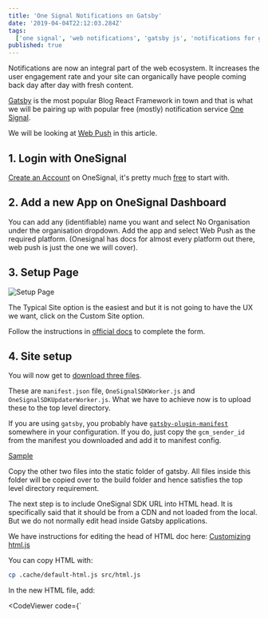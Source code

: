 ```yaml
---
title: 'One Signal Notifications on Gatsby'
date: '2019-04-04T22:12:03.284Z'
tags:
  ['one signal', 'web notifications', 'gatsby js', 'notifications for gatsby']
published: true
---
```



Notifications are now an integral part of the web ecosystem. It increases the user engagement rate and your site can organically have people coming back day after day with fresh content.

[Gatsby](https://www.gatsbyjs.org/) is the most popular Blog React Framework in town and that is what we will be pairing up with popular free (mostly) notification service [One Signal](https://onesignal.com).

We will be looking at [Web Push](https://documentation.onesignal.com/docs/web-push-overview) in this article.

## 1. Login with OneSignal

[Create an Account](https://app.onesignal.com/login) on OneSignal, it's pretty much [free](https://app.onesignal.com/pricing) to start with.

## 2. Add a new App on OneSignal Dashboard

You can add any (identifiable) name you want and select No Organisation under the organisation dropdown.
Add the app and select Web Push as the required platform. (Onesignal has docs for almost every platform out there, web push is just the one we will cover).

## 3. Setup Page

![Setup Page](./one-signal-on-gatsby/setup.png)

The Typical Site option is the easiest and but it is not going to have the UX we want, click on the Custom Site option.

Follow the instructions in [official docs](https://documentation.onesignal.com/docs/web-push-custom-code-setup#section--span-class-step-step-2-span-site-setup) to complete the form.

## 4. Site setup

You will now get to [download three files](https://github.com/OneSignal/OneSignal-Website-SDK/releases/download/https-integration-files/OneSignal-Web-SDK-HTTPS-Integration-Files.zip).

These are `manifest.json` file, `OneSignalSDKWorker.js` and `OneSignalSDKUpdaterWorker.js`. What we have to achieve now is to upload these to the top level directory.

If you are using `gatsby`, you probably have [`gatsby-plugin-manifest`](https://www.gatsbyjs.org/packages/gatsby-plugin-manifest/) somewhere in your configuration. If you do, just copy the `gcm_sender_id` from the manifest you downloaded and add it to manifest config.

[Sample](https://github.com/BoyWithSilverWings/blog/blob/4d1f1df1bb7b55b1e4718e80e646fb8ee591df21/gatsby-config.js#L77)

Copy the other two files into the static folder of gatsby. All files inside this folder will be copied over to the build folder and hence satisfies the top level directory requirement.

The next step is to include OneSignal SDK URL into HTML head. It is specifically said that it should be from a CDN and not loaded from the local. But we do not normally edit head inside Gatsby applications.

We have instructions for editing the head of HTML doc here: [Customizing html.js](https://www.gatsbyjs.org/docs/custom-html/)

You can copy HTML with:

```bash
cp .cache/default-html.js src/html.js
```

In the new HTML file, add:

<CodeViewer
  code={`
<script src="https://cdn.onesignal.com/sdks/OneSignalSDK.js" async="" />
`}
/>

to the head.

### 5. Trigger it on custom link

Adding a react component with link.

<CodeViewer
  language="jsx"
  code={`
class NotificationsForm extends PureComponent {
  constructor(props) {
    super(props);
    this.state = {
      permission: 'default',
    };
  }
  componentDidMount() {
    this.OneSignal = window.OneSignal || [];
    this.setupOneSignal();
  }
  /**
   * Render subscribe button
   * @param {('default'|'denied'|'granted')} permission - permission level
   * @returns {import('react').ReactElement} React Node
   */
  renderBtn = permission => {
    if (permission === 'default') {
      return (
        <S.SubmitBtn as="button" onClick={this.onSubscriptionBtnClick}>
          Subscribe
        </S.SubmitBtn>
      );
    } else if (permission === 'granted') {
      return (
        <h5>
          Already part of Notification Squad{' '}
          <span role="img" aria-label="relieved face">
            🎉
          </span>
        </h5>
      );
    } else if (permission === 'denied') {
      return (
        <h5>
          Thank You for your time.{' '}
          <span role="img" aria-label="relieved face">
            😌
          </span>
        </h5>
      );
    } else {
      console.warn('Unrecognised permission', permission);
    }
  };
  render() {
    const { permission } = this.state;
    return (
      <div>
        <S.SubSection>
          <S.Subtitle>Notifications</S.Subtitle>
          <sub>As it Happens.</sub>
        </S.SubSection>
        {this.renderBtn(permission)}
      </div>
    );
  }
  onSubscriptionBtnClick = event => {
    this.getSubscriptionState().then(state => {
      if (state.isPushEnabled) {
        /* Subscribed, opt them out */
        this.OneSignal.setSubscription(false);
      } else {
        if (state.isOptedOut) {
          /* Opted out, opt them back in */
          this.OneSignal.setSubscription(true);
        } else {
          /* Unsubscribed, subscribe them */
          this.OneSignal.registerForPushNotifications();
        }
      }
    });
    event.preventDefault();
  };
  setupOneSignal = () => {
    this.OneSignal.push(() => {
      if (!this.OneSignal.isPushNotificationsSupported()) {
        return;
      }
      this.OneSignal.init({
        appId: '1a5a3a21-f5d1-4a88-a3ab-f8219fbbacea',
        autoResubscribe: true,
        notifyButton: {
          enable: false,
        },
      });
      this.updateManageWebPushSubscriptionButton();
      this.OneSignal.on('subscriptionChange', function() {
        this.updateMangeWebPushSubscriptionButton();
      });
    });
  };
  updateManageWebPushSubscriptionButton = async () => {
    try {
      const state = await this.OneSignal.getNotificationPermission();
      this.setState({
        permission: state,
      });
    } catch (error) {
      console.error('Error getting notification status', error);
    }
  };
  /**
   * Find current subscription state
   **/
  async getSubscriptionState() {
    const result = await Promise.all([
      this.OneSignal.isPushNotificationsEnabled(),
      this.OneSignal.isOptedOut(),
    ]);
    const [isPushEnabled, isOptedOut] = result;
    return {
      isPushEnabled: isPushEnabled,
      isOptedOut: isOptedOut,
    };
  }
}
`}
/>

[Find the file here](https://github.com/BoyWithSilverWings/blog/blob/master/src/components/subscribe/notifications-form.js)

Feel free to create an [issue](https://github.com/BoyWithSilverWings/blog/issues) if you need help.
